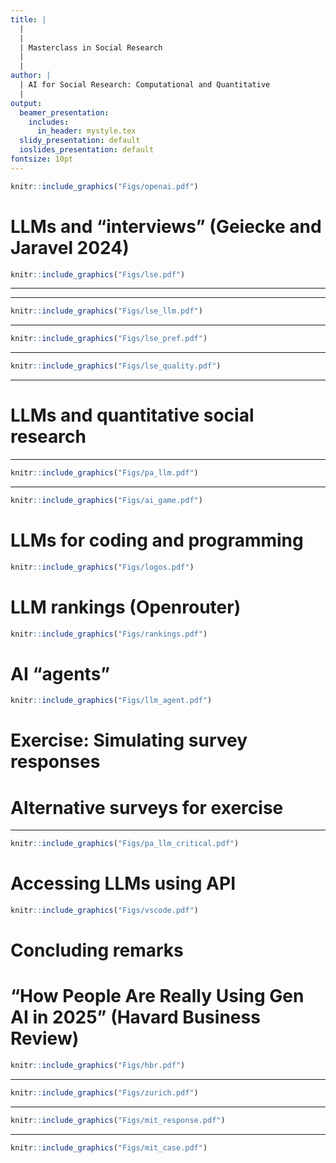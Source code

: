 ```yaml
---
title: |
  |
  |
  | Masterclass in Social Research
  |
  |
author: |
  | AI for Social Research: Computational and Quantitative
  |
output:
  beamer_presentation:
    includes:
      in_header: mystyle.tex
  slidy_presentation: default
  ioslides_presentation: default
fontsize: 10pt
---
```


\vspace{0.3cm}
```r
knitr::include_graphics("Figs/openai.pdf")
```

# LLMs and "interviews" (Geiecke and Jaravel 2024)

\vspace{0.3cm}
```r
knitr::include_graphics("Figs/lse.pdf")
```

---

\begin{itemize}
\small
  \item Use "single" LLM agent (OpenAI's GPT-4o) to carry out interviews on different topics, such as
  \begin{itemize}
    \item Meaning of life
    \item Political preferences (over the 2024 French snap election)
    \item Educational and occupational choices
  \end{itemize}
  \item Evaluate LLM peformance 
  \begin{itemize}
    \item Compare AI-generated transcripts to human experts (in this case, sociologists)
    \item Solicit assessment from respondents, e.g. how well the content of the interview captures their views (or "empathetic") and whether they would prefer to participate in an interview with AI or human researchers
  \end{itemize}
  \item Why AI-led/assisted interviews might be a good idea
  \begin{itemize}
    \item Scale and cost
    \item Privacy and sensitivity bias
  \end{itemize}
\end{itemize}

---

\vspace{0.3cm}
```r
knitr::include_graphics("Figs/lse_llm.pdf")
```

---

\vspace{0.3cm}
```r
knitr::include_graphics("Figs/lse_pref.pdf")
```

---

\vspace{0.3cm}
```r
knitr::include_graphics("Figs/lse_quality.pdf")
```

---

# LLMs and quantitative social research 

\begin{itemize}
  \item Survey and experiments: Using computational tools to design survey and simulate responses (see the NORC piece)
  \vspace{0.4cm}
  \item Natural language processing (NLP): Using computational tools to analyze unstructured text, image or audio data (more later in Masterclass)
  \vspace{0.4cm}
  \item Agent-based modeling (ABM): Using computational tools to model and similate the social world and human behaviors (e.g., segregation)
\end{itemize}

---

```r
knitr::include_graphics("Figs/pa_llm.pdf")
```

---

```r
knitr::include_graphics("Figs/ai_game.pdf")
```
\vspace{0.1cm}
\begin{center}
\scriptsize
Demo: \url{https://reverie.herokuapp.com/arXiv_Demo/}
\end{center}

# LLMs for coding and programming

```r
knitr::include_graphics("Figs/logos.pdf")
```
\vspace{0.5cm}
\begin{itemize}
\small
  \item Claude Code (\url{https://www.anthropic.com/claude-code})
  \item Google Gemini Code Assist (\url{https://codeassist.google/})
  \item OpenAI Codex (\url{https://chatgpt.com/codex})
\end{itemize}

# LLM rankings (Openrouter)

```r
knitr::include_graphics("Figs/rankings.pdf")
```

# AI "agents"

```r
knitr::include_graphics("Figs/llm_agent.pdf")
```
\vspace{0.1cm}
\begin{center}
\scriptsize
\url{https://code.visualstudio.com/api/extension-guides/language-model}
\end{center}

# Exercise: Simulating survey responses

\begin{itemize}
\small
  \item Form a group of three to four students so you can discuss findings among yourselves
  \vspace{0.15cm}
  \item Use LLMs to carry out a "mock" survey
  \begin{itemize}
    \item \textbf{Step 1}: Choose a question from YouGov (\url{https://yougov.co.uk/topics/overview/trackers})
    \item \textbf{Step 2}: Ask LLM the same question to see if they return similar responses (you can try to ask if they have any reference for their answers)
    \item \textbf{Step 3}: Create different "respondents" using YouGov's demographic breakdowns
    \item \textbf{Step 4}: Ask LLM the same question to see if they return similar responses based on the demograpic profile; repeat \textbf{Step 4} using different demograpic profiles
  \end{itemize}
  \vspace{0.15cm}
  \item Questions: How reliable are AI-generated responses, using survey data as the benchmark? How do you compare the performance of different LLMs? Does the topic you choose matter?
\end{itemize}

# Alternative surveys for exercise

\begin{itemize}
\small
  \item British Social Attitudes (\url{https://natcen.ac.uk/british-social-attitudes})
  \vspace{0.5cm}
  \item Pew Research Center (\url{https://www.pewresearch.org/datasets/})
  \vspace{0.5cm}
  \item World Value Survey (\url{https://www.worldvaluessurvey.org/wvs.jsp})
  \vspace{0.5cm}
  \item ... and more
\end{itemize}

---

```r
knitr::include_graphics("Figs/pa_llm_critical.pdf")
```

# Accessing LLMs using API

```r
knitr::include_graphics("Figs/vscode.pdf")
```
\vspace{0.1cm}
\begin{center}
\scriptsize
\url{https://code.visualstudio.com/api/extension-guides/language-model}
\end{center}

# Concluding remarks

\begin{itemize}
  \item The past three weeks only allow us to scratch the surface, and yet we have touched upon how GenAI can be used for three major research tasks: Analysis, coding and similation
  \vspace{0.5cm}
  \item Learn how to use AI tools creatively to increase your research productivity; critical thinking remains crucial and should not undermine the agency of human researchers
  \vspace{0.5cm}
  \item AI hype may as well be a bubble if we look at it again in a decade -- use it with caution (and make sure you talk to your)
  \vspace{0.5cm}
  \item Transparency is key: Explain how and why you use AI carefully in your research so your peers can evaluate the quality/rigour of your work
\end{itemize}

# "How People Are Really Using Gen AI in 2025" (Havard Business Review)

```r
knitr::include_graphics("Figs/hbr.pdf")
```
\vspace{0.1cm}
\begin{center}
\scriptsize
\url{https://hbr.org/2025/04/how-people-are-really-using-gen-ai-in-2025}
\end{center}

---

```r
knitr::include_graphics("Figs/zurich.pdf")
```

---

```r
knitr::include_graphics("Figs/mit_response.pdf")
```

---

```r
knitr::include_graphics("Figs/mit_case.pdf")
```